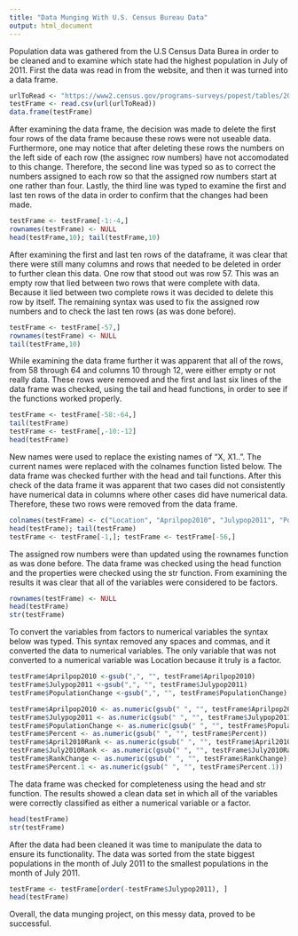 ```yaml
---
title: "Data Munging With U.S. Census Bureau Data"
output: html_document
---
```



  Population data was gathered from the U.S Census Data Burea in order to be cleaned and to examine which state had the highest population in July of 2011. First the data was read in from the website, and then it was turned into a data frame.

```r
urlToRead <- "https://www2.census.gov/programs-surveys/popest/tables/2010-2011/state/totals/nst-est2011-02.csv"
testFrame <- read.csv(url(urlToRead))
data.frame(testFrame)
```
  After examining the data frame, the decision was made to delete the first four rows of the data frame because these rows were not useable data. Furthermore, one may notice that after deleting these rows the numbers on the left side of each row (the assignec row numbers) have not accomodated to this change. Therefore, the second line was typed so as to correct the numbers assigned to each row so that the assigned row numbers start at one rather than four. Lastly, the third line was typed to examine the first and last ten rows of the data in order to confirm that the changes had been made.

```r
testFrame <- testFrame[-1:-4,]
rownames(testFrame) <- NULL
head(testFrame,10); tail(testFrame,10)
```

  After examining the first and last ten rows of the dataframe, it was clear that there were still many columns and rows that needed to be deleted in order to further clean this data. One row that stood out was row 57. This was an empty row that lied between two rows that were complete with data. Because it lied between two complete rows it was decided to delete this row by itself. The remaining syntax was used to fix the assigned row numbers and to check the last ten rows (as was done before).
```r
testFrame <- testFrame[-57,]
rownames(testFrame) <- NULL
tail(testFrame,10)
```
 While examining the data frame further it was apparent that all of the rows, from 58 through 64 and columns 10 through 12, were either empty or not really data. These rows were removed and the first and last six lines of the data frame was checked, using the tail and head functions, in order to see if the functions worked properly.
```r
testFrame <- testFrame[-58:-64,]
tail(testFrame)
testFrame <- testFrame[,-10:-12]
head(testFrame)
```
  New names were used to replace the existing names of "X, X1..". The current names were replaced with the colnames function listed below. The data frame was checked further with the head and tail functions. After this check of the data frame it was apparent that two cases did not consistently have numerical data in columns where other cases did have numerical data. Therefore, these two rows were removed from the data frame.
```r
colnames(testFrame) <- c("Location", "Aprilpop2010", "Julypop2011", "PopulationChange", "Percent", "April2010Rank", "July2010Rank", "RankChange", "Percent.1")
head(testFrame); tail(testFrame)
testFrame <- testFrame[-1,]; testFrame <- testFrame[-56,]
```
  The assigned row numbers were than updated using the rownames function as was done before. The data frame was checked using the head function and the properties were checked using the str function. From examining the results it was clear that all of the variables were considered to be factors.
```r
rownames(testFrame) <- NULL
head(testFrame)
str(testFrame)
```

  To convert the variables from factors to numerical variables the syntax below was typed. This syntax removed any spaces and commas, and it converted the data to numerical variables. The only variable that was not converted to a numerical variable was Location because it truly is a factor.
```r
testFrame$Aprilpop2010 <-gsub(",", "", testFrame$Aprilpop2010)
testFrame$Julypop2011 <-gsub(",", "", testFrame$Julypop2011) 
testFrame$PopulationChange <-gsub(",", "", testFrame$PopulationChange)

testFrame$Aprilpop2010 <- as.numeric(gsub(" ", "", testFrame$Aprilpop2010))
testFrame$Julypop2011 <- as.numeric(gsub(" ", "", testFrame$Julypop2011))
testFrame$PopulationChange <- as.numeric(gsub(" ", "", testFrame$PopulationChange))
testFrame$Percent <- as.numeric(gsub(" ", "", testFrame$Percent))
testFrame$April2010Rank <- as.numeric(gsub(" ", "", testFrame$April2010Rank))
testFrame$July2010Rank <- as.numeric(gsub(" ", "", testFrame$July2010Rank))
testFrame$RankChange <- as.numeric(gsub(" ", "", testFrame$RankChange))
testFrame$Percent.1 <- as.numeric(gsub(" ", "", testFrame$Percent.1))
```
  The data frame was checked for completeness using the head and str function. The results showed a clean data set in which all of the variables were correctly classified as either a numerical variable or a factor.
```r
head(testFrame)
str(testFrame)
```
  After the data had been cleaned it was time to manipulate the data to ensure its functionality. The data was sorted from the state biggest populations in the month of July 2011 to the smallest populations in the month of July 2011.
```r
testFrame <- testFrame[order(-testFrame$Julypop2011), ]
head(testFrame)
```
  Overall, the data munging project, on this messy data, proved to be successful.